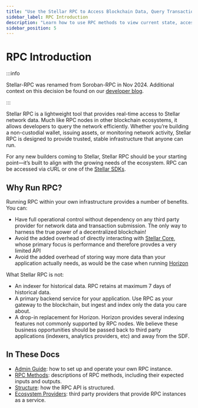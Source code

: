 ```yaml
---
title: "Use the Stellar RPC to Access Blockchain Data, Query Transactions & More"
sidebar_label: RPC Introduction
description: "Learn how to use RPC methods to view current state, access blockchain data, interact with smart contracts, query transactions, and more on the Stellar network."
sidebar_position: 5
---
```


# RPC Introduction

:::info

Stellar-RPC was renamed from Soroban-RPC in Nov 2024. Additional context on this decision be found on our [developer blog].

:::

Stellar RPC is a lightweight tool that provides real-time access to Stellar network data. Much like RPC nodes in other blockchain ecosystems, it allows developers to query the network efficiently. Whether you’re building a non-custodial wallet, issuing assets, or monitoring network activity, Stellar RPC is designed to provide trusted, stable infrastructure that anyone can run.

For any new builders coming to Stellar, Stellar RPC should be your starting point—it’s built to align with the growing needs of the ecosystem. RPC can be accessed via cURL or one of the [Stellar SDKs](../../tools/sdks/README.mdx).

## Why Run RPC?

Running RPC within your own infrastructure provides a number of benefits. You can:

- Have full operational control without dependency on any third party provider for network data and transaction submission. The only way to harness the true power of a decentralized blockchain!
- Avoid the added overhead of directly interacting with [Stellar Core], whose primary focus is performance and therefore provdes a very limited API
- Avoid the added overhead of storing way more data than your application actually needs, as would be the case when running [Horizon]

What Stellar RPC is not:

- An indexer for historical data. RPC retains at maximum 7 days of historical data.
- A primary backend service for your application. Use RPC as your gateway to the blockchain, but ingest and index only the data you care about.
- A drop-in replacement for Horizon. Horizon provides several indexing features not commonly supported by RPC nodes. We believe these business opportunities should be passed back to third party applications (indexers, analytics providers, etc) and away from the SDF.

## In These Docs

- [Admin Guide](./admin-guide/README.mdx): how to set up and operate your own RPC instance.
- [RPC Methods](./api-reference/methods/README.mdx): descriptions of RPC methods, including their expected inputs and outputs.
- [Structure](./api-reference/structure/README.mdx): how the RPC API is structured.
- [Ecosystem Providers](./rpc-providers.mdx): third party providers that provide RPC instances as a service.

[quickstart]: https://github.com/stellar/quickstart
[developer blog]: https://stellar.org/blog/foundation-news/stellar-rpc-has-arrived
[Stellar Core]: ../validators
[Horizon]: ./horizon
